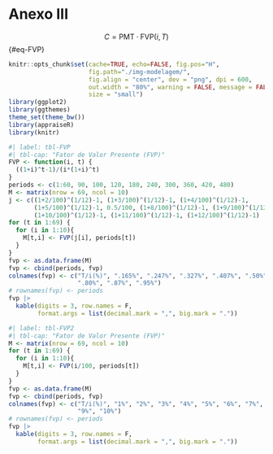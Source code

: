 # Anexo III {.unnumbered}

$$C = \text{PMT}\cdot \text{FVP}(i,T)$$ {#eq-FVP}

```r
knitr::opts_chunk$set(cache=TRUE, echo=FALSE, fig.pos="H", 
                      fig.path="./img-modelagem/",
                      fig.align = "center", dev = "png", dpi = 600, 
                      out.width = "80%", warning = FALSE, message = FALSE,
                      size = "small")
library(ggplot2)
library(ggthemes)
theme_set(theme_bw())
library(appraiseR)
library(knitr)
```

```r
#| label: tbl-FVP
#| tbl-cap: "Fator de Valor Presente (FVP)"
FVP <- function(i, t) {
  ((1+i)^t-1)/(i*(1+i)^t)
}
periods <- c(1:60, 90, 100, 120, 180, 240, 300, 360, 420, 480)
M <- matrix(nrow = 69, ncol = 10)
j <- c((1+2/100)^(1/12)-1, (1+3/100)^(1/12)-1, (1+4/100)^(1/12)-1, 
       (1+5/100)^(1/12)-1, 0.5/100, (1+8/100)^(1/12)-1, (1+9/100)^(1/12)-1,
       (1+10/100)^(1/12)-1, (1+11/100)^(1/12)-1, (1+12/100)^(1/12)-1)
for (t in 1:69) {
  for (i in 1:10){
    M[t,i] <- FVP(j[i], periods[t])
  }
}
fvp <- as.data.frame(M)
fvp <- cbind(periods, fvp)
colnames(fvp) <- c("T/i(%)", ".165%", ".247%", ".327%", ".407%", ".50%", ".64%", ".72%", 
                   ".80%", ".87%", ".95%")
# rownames(fvp) <- periods
fvp |>
  kable(digits = 3, row.names = F,
        format.args = list(decimal.mark = ",", big.mark = "."))
```

```r
#| label: tbl-FVP2
#| tbl-cap: "Fator de Valor Presente (FVP)"
M <- matrix(nrow = 69, ncol = 10)
for (t in 1:69) {
  for (i in 1:10){
    M[t,i] <- FVP(i/100, periods[t])
  }
}
fvp <- as.data.frame(M)
fvp <- cbind(periods, fvp)
colnames(fvp) <- c("T/i(%)", "1%", "2%", "3%", "4%", "5%", "6%", "7%", "8%", 
                   "9%", "10%")
# rownames(fvp) <- periods
fvp |>
  kable(digits = 3, row.names = F,
        format.args = list(decimal.mark = ",", big.mark = "."))
```
